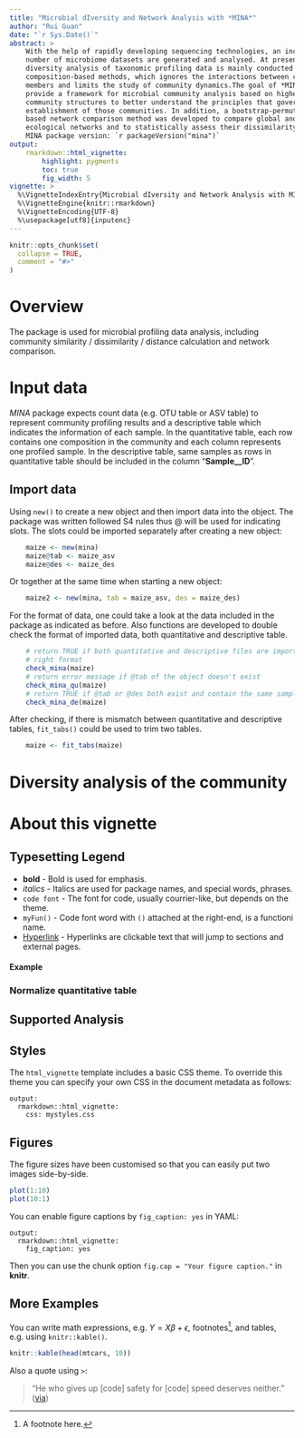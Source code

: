 ```yaml
---
title: "Microbial dIversity and Network Analysis with *MINA*"
author: "Rui Guan"
date: "`r Sys.Date()`"
abstract: >
    With the help of rapidly developing sequencing technologies, an increasing
    number of microbiome datasets are generated and analysed. At present,
    diversity analysis of taxonomic profiling data is mainly conducted using
    composition-based methods, which ignores the interactions between community
    members and limits the study of community dynamics.The goal of *MINA* is to
    provide a framework for microbial community analysis based on higher order
    community structures to better understand the principles that govern the
    establishment of those communities. In addition, a bootstrap-permutation
    based network comparison method was developed to compare global and local
    ecological networks and to statistically assess their dissimilarity.
    MINA package version: `r packageVersion("mina")`
output:
    rmarkdown::html_vignette:
        highlight: pygments
        toc: true
        fig_width: 5
vignette: >
  %\VignetteIndexEntry{Microbial dIversity and Network Analysis with MINA}
  %\VignetteEngine{knitr::rmarkdown}
  %\VignetteEncoding{UTF-8}
  %\usepackage[utf8]{inputenc}
---
```


```r
knitr::opts_chunk$set(
  collapse = TRUE,
  comment = "#>"
)
```
# Overview

The package is used for microbial profiling data analysis, including community
similarity / dissimilarity / distance calculation and network comparison.

# Input data
*MINA* package expects count data (e.g. OTU table or ASV table) to represent
community profiling results and a descriptive table which indicates the
information of each sample. In the quantitative table, each row contains one
composition in the community and each column represents one profiled sample. In
the descriptive table, same samples as rows in quantitative table should be
included in the column "**Sample_\_ID**".

## Import data
Using `new()` to create a new object and then import data into the object. The
package was written followed S4 rules thus @ will be used for indicating slots.
The slots could be imported separately after creating a new object:
```r
    maize <- new(mina)
    maize@tab <- maize_asv
    maize@des <- maize_des
```
Or together at the same time when starting a new object:
```r
    maize2 <- new(mina, tab = maize_asv, des = maize_des)
```
For the format of data, one could take a look at the data included in the
package as indicated as before. Also functions are developed to double check the
format of imported data, both quantitative and descriptive table.
```r
    # return TRUE if both quantitative and descriptive files are imported with
    # right format
    check_mina(maize)
    # return error message if @tab of the object doesn't exist
    check_mina_qu(maize)
    # return TRUE if @tab or @des both exist and contain the same samples
    check_mina_de(maize)
```
After checking, if there is mismatch between quantitative and descriptive
tables, `fit_tabs()` could be used to trim two tables.
```r
    maize <- fit_tabs(maize)
```

# Diversity analysis of the community



# About this vignette

## Typesetting Legend <a id="sec:typeset-legend"></a>

- **bold** - Bold is used for emphasis.
- *italics* - Italics are used for package names, and special words, phrases.
- `code font` - The font for code, usually courrier-like, but depends on the
  theme.
- `myFun()` - Code font word with `()` attached at the right-end, is a functioni
  name.
- [Hyperlink](#sec:typeset-legend) - Hyperlinks are
clickable text that will jump to sections and external pages.

#### Example

### Normalize quantitative table


## Supported Analysis


## Styles

The `html_vignette` template includes a basic CSS theme. To override this theme you can specify your own CSS in the document metadata as follows:

    output: 
      rmarkdown::html_vignette:
        css: mystyles.css

## Figures

The figure sizes have been customised so that you can easily put two images side-by-side. 

```r
plot(1:10)
plot(10:1)
```

You can enable figure captions by `fig_caption: yes` in YAML:

    output:
      rmarkdown::html_vignette:
        fig_caption: yes

Then you can use the chunk option `fig.cap = "Your figure caption."` in **knitr**.

## More Examples

You can write math expressions, e.g. $Y = X\beta + \epsilon$, footnotes^[A footnote here.], and tables, e.g. using `knitr::kable()`.

```r
knitr::kable(head(mtcars, 10))
```

Also a quote using `>`:

> "He who gives up [code] safety for [code] speed deserves neither."
([via](https://twitter.com/hadleywickham/status/504368538874703872))
